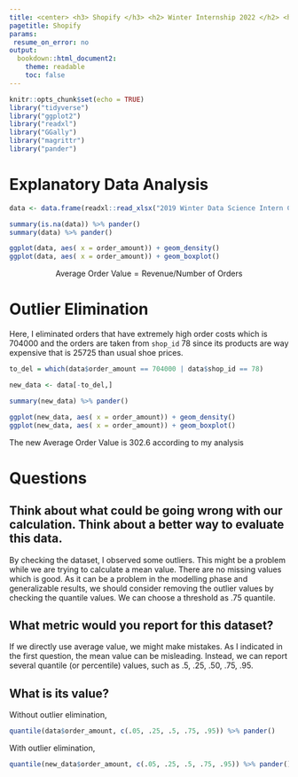 ---
title: <center> <h3> Shopify </h3> <h2> Winter Internship 2022 </h2> <h3> done by </h3> <h3> <span style="color:red">*Tugay Balatlı* </span> </h3> </center>
pagetitle: Shopify
params:
 resume_on_error: no
output: 
  bookdown::html_document2:
    theme: readable
    toc: false
---
  
```{r setup, include=FALSE, echo=FALSE}
knitr::opts_chunk$set(echo = TRUE)
library("tidyverse")
library("ggplot2")
library("readxl")
library("GGally")
library("magrittr")
library("pander")
```

# Explanatory Data Analysis
```{r, fig.asp=1}
data <- data.frame(readxl::read_xlsx("2019 Winter Data Science Intern Challenge Data Set.xlsx"))

summary(is.na(data)) %>% pander()
summary(data) %>% pander()

ggplot(data, aes( x = order_amount)) + geom_density()
ggplot(data, aes( x = order_amount)) + geom_boxplot()
```


$$
\text{Average Order Value} = \text{Revenue} / \text{Number of Orders}
$$

# Outlier Elimination

Here, I eliminated orders that have extremely high order costs which is 704000 and the orders are taken from `shop_id` 78 since its products are way expensive that is 25725 than usual shoe prices.

```{r}
to_del = which(data$order_amount == 704000 | data$shop_id == 78)

new_data <- data[-to_del,]

summary(new_data) %>% pander()

ggplot(new_data, aes( x = order_amount)) + geom_density()
ggplot(new_data, aes( x = order_amount)) + geom_boxplot()
```


The new Average Order Value is 302.6 according to my analysis

# Questions

## Think about what could be going wrong with our calculation. Think about a better way to evaluate this data. 
By checking the dataset, I observed some outliers. This might be a problem while we are trying to calculate a mean value. There are no missing values which is good. As it can be a problem in the modelling phase and generalizable results, we should consider removing the outlier values by checking the quantile values. We can choose a threshold as .75 quantile.

## What metric would you report for this dataset?
If we directly use average value, we might make mistakes. As I indicated in the first question, the mean value can be misleading. Instead, we can report 
several quantile (or percentile) values, such as .5, .25, .50, .75, .95.


## What is its value?
Without outlier elimination,
```{r}
quantile(data$order_amount, c(.05, .25, .5, .75, .95)) %>% pander()
```

With outlier elimination,
```{r}
quantile(new_data$order_amount, c(.05, .25, .5, .75, .95)) %>% pander()
```



